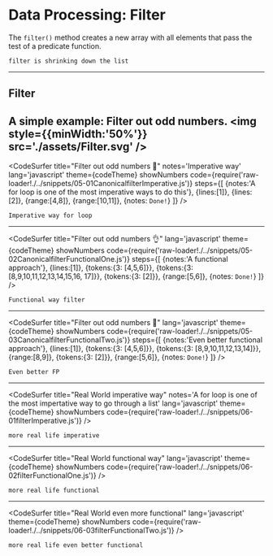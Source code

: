 
# Data Processing: Filter
The `filter()` method creates a new array with all elements that pass the test of a predicate function. 

```notes
filter is shrinking down the list
```
---


## Filter
A simple example: Filter out odd numbers.
<img style={{minWidth:'50%'}} src='./assets/Filter.svg' />
---
<CodeSurfer
title="Filter out odd numbers 🙅"
notes='Imperative way'
lang='javascript'
theme={codeTheme}
showNumbers
code={require('raw-loader!./../snippets/05-01CanonicalfilterImperative.js')}
steps={[
{notes:'A for loop is one of the most imperative ways to do this'},
{lines:[1]},
{lines:[2]},
{range:[4,8]},
{range:[10,11]},
{notes: `Done!`}
]}
/>

```notes
Imperative way for loop
```
---
<CodeSurfer
title="Filter out odd numbers 👌"
lang='javascript'
theme={codeTheme}
showNumbers
code={require('raw-loader!./../snippets/05-02CanonicalfilterFunctionalOne.js')}
steps={[
{notes:'A functional approach'},
{lines:[1]},
{tokens:{3: [4,5,6]}},
{tokens:{3: [8,9,10,11,12,13,14,15,16, 17]}},
{tokens:{3: [2]}},
{range:[5,6]},
{notes: `Done!`}
]}
/>

```notes
Functional way filter
```
---
<CodeSurfer
title="Filter out odd numbers 💯"
lang='javascript'
theme={codeTheme}
showNumbers
code={require('raw-loader!./../snippets/05-03CanonicalfilterFunctionalTwo.js')}
steps={[
{notes:'Even better functional approach'},
{lines:[1]},
{tokens:{3: [4,5,6]}},
{tokens:{3: [8,9,10,11,12,13,14]}},
{range:[8,9]},
{tokens:{3: [2]}},
{range:[5,6]},
{notes: `Done!`}
]}
/>

```notes
Even better FP
```
---
<CodeSurfer
title="Real World imperative way"
notes='A for loop is one of the most impertative way to go through a list'
lang='javascript'
theme={codeTheme}
showNumbers
code={require('raw-loader!./../snippets/06-01filterImperative.js')}
/>

```notes
more real life imperative
```
---
<CodeSurfer
title="Real World functional way"
lang='javascript'
theme={codeTheme}
showNumbers
code={require('raw-loader!./../snippets/06-02filterFunctionalOne.js')}
/>

```notes
more real life functional
```
---
<CodeSurfer
title="Real World even more functional"
lang='javascript'
theme={codeTheme}
showNumbers
code={require('raw-loader!./../snippets/06-03filterFunctionalTwo.js')}
/>

```notes
more real life even better functional
```
